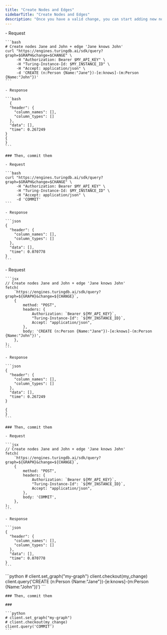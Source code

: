 ```yaml
---
title: "Create Nodes and Edges"
sidebarTitle: "Create Nodes and Edges"
description: "Once you have a valid change, you can start adding new nodes and edges to it"
---
```


<Tabs>
  <Tab title="cURL">
    - Request

    ```bash
    # Create nodes Jane and John + edge 'Jane knows John'
    curl "https://engines.turingdb.ai/sdk/query?graph=$GRAPH&change=$CHANGE" \
         -H "Authorization: Bearer $MY_API_KEY" \
         -H "Turing-Instance-Id: $MY_INSTANCE_ID" \
         -H "Accept: application/json" \
         -d 'CREATE (n:Person {Name:"Jane"})-[e:knows]-(m:Person {Name:"John"})'
    ```

    - Response

    ```bash
      {
      "header": {
        "column_names": [],
        "column_types": []
      },
      "data": [],
      "time": 0.267249
    }
    {
    }
    ```

    ### Then, commit them

    - Request

    ```bash
    curl "https://engines.turingdb.ai/sdk/query?graph=$GRAPH&change=$CHANGE" \
         -H "Authorization: Bearer $MY_API_KEY" \
         -H "Turing-Instance-Id: $MY_INSTANCE_ID" \
         -H "Accept: application/json" \
         -d 'COMMIT'
    ```

    - Response

    ```json
    {
      "header": {
        "column_names": [],
        "column_types": []
      },
      "data": [],
      "time": 0.070778
    }
    ```
  </Tab>
  <Tab title="Javascript">
    - Request

    ```jsx
    // Create nodes Jane and John + edge 'Jane knows John'
    fetch(
    	`https://engines.turingdb.ai/sdk/query?graph=${GRAPH}&change=${CHANGE}`,
    	{
    		method: "POST",
    		headers: {
    			Authorization: `Bearer ${MY_API_KEY}`,
    			"Turing-Instance-Id": `${MY_INSTANCE_ID}`,
    			Accept: "application/json",
    		},
    		body: 'CREATE (n:Person {Name:"Jane"})-[e:knows]-(m:Person {Name:"John"})',
    	},
    );
    ```

    - Response

    ```json
    {
      "header": {
        "column_names": [],
        "column_types": []
      },
      "data": [],
      "time": 0.267249
    }
    
    {
    }
    ```

    ### Then, commit them

    - Request

    ```jsx
    // Create nodes Jane and John + edge 'Jane knows John'
    fetch(
    	`https://engines.turingdb.ai/sdk/query?graph=${GRAPH}&change=${CHANGE}`,
    	{
    		method: "POST",
    		headers: {
    			Authorization: `Bearer ${MY_API_KEY}`,
    			"Turing-Instance-Id": `${MY_INSTANCE_ID}`,
    			Accept: "application/json",
    		},
    		body: 'COMMIT',
    	},
    );
    ```

    - Response

    ```json
    {
      "header": {
        "column_names": [],
        "column_types": []
      },
      "data": [],
      "time": 0.070778
    }
    ```
  </Tab>
  <Tab title="Python SDK">
    ```python
    # client.set_graph("my-graph")
    client.checkout(my_change)
    client.query('CREATE (n:Person {Name:"Jane"})-[e:knows]-(m:Person {Name:"John"})')
    ```

    ### Then, commit them

    ### 

    ```python
    # client.set_graph("my-graph")
    # client.checkout(my_change)
    client.query('COMMIT')
    ```
  </Tab>
</Tabs>
